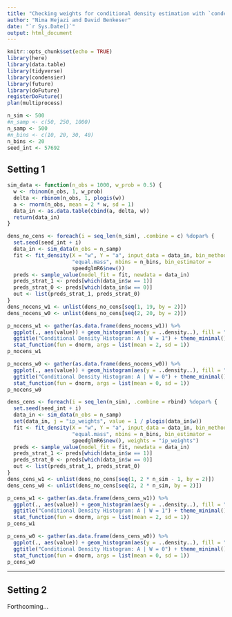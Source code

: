 ```yaml
---
title: "Checking weights for conditional density estimation with `condensier`"
author: "Nima Hejazi and David Benkeser"
date: "`r Sys.Date()`"
output: html_document
---
```


```r
knitr::opts_chunk$set(echo = TRUE)
library(here)
library(data.table)
library(tidyverse)
library(condensier)
library(future)
library(doFuture)
registerDoFuture()
plan(multiprocess)
```

```r
n_sim <- 500
#n_samp <- c(50, 250, 1000)
n_samp <- 500
#n_bins <- c(10, 20, 30, 40)
n_bins <- 20
seed_int <- 57692
```

## Setting 1

```r
sim_data <- function(n_obs = 1000, w_prob = 0.5) {
  w <- rbinom(n_obs, 1, w_prob)
  delta <- rbinom(n_obs, 1, plogis(w))
  a <- rnorm(n_obs, mean = 2 * w, sd = 1)
  data_in <- as.data.table(cbind(a, delta, w))
  return(data_in)
}
```

```r
dens_no_cens <- foreach(i = seq_len(n_sim), .combine = c) %dopar% {
  set.seed(seed_int + i)
  data_in <- sim_data(n_obs = n_samp)
  fit <- fit_density(X = "w", Y = "a", input_data = data_in, bin_method =
                     "equal.mass", nbins = n_bins, bin_estimator =
                     speedglmR6$new())
  preds <- sample_value(model_fit = fit, newdata = data_in)
  preds_strat_1 <- preds[which(data_in$w == 1)]
  preds_strat_0 <- preds[which(data_in$w == 0)]
  out <- list(preds_strat_1, preds_strat_0)
}
dens_nocens_w1 <- unlist(dens_no_cens[seq(1, 19, by = 2)])
dens_nocens_w0 <- unlist(dens_no_cens[seq(2, 20, by = 2)])
```

```r
p_nocens_w1 <- gather(as.data.frame(dens_nocens_w1)) %>%
  ggplot(., aes(value)) + geom_histogram(aes(y = ..density..), fill = "red") +
  ggtitle("Conditional Density Histogram: A | W = 1") + theme_minimal() +
  stat_function(fun = dnorm, args = list(mean = 2, sd = 1))
p_nocens_w1

p_nocens_w0 <- gather(as.data.frame(dens_nocens_w0)) %>%
  ggplot(., aes(value)) + geom_histogram(aes(y = ..density..), fill = "red") +
  ggtitle("Conditional Density Histogram: A | W = 0") + theme_minimal() +
  stat_function(fun = dnorm, args = list(mean = 0, sd = 1))
p_nocens_w0
```

```r
dens_cens <- foreach(i = seq_len(n_sim), .combine = rbind) %dopar% {
  set.seed(seed_int + i)
  data_in <- sim_data(n_obs = n_samp)
  set(data_in, j = "ip_weights", value = 1 / plogis(data_in$w))
  fit <- fit_density(X = "w", Y = "a", input_data = data_in, bin_method =
                     "equal.mass", nbins = n_bins, bin_estimator =
                     speedglmR6$new(), weights = "ip_weights")
  preds <- sample_value(model_fit = fit, newdata = data_in)
  preds_strat_1 <- preds[which(data_in$w == 1)]
  preds_strat_0 <- preds[which(data_in$w == 0)]
  out <- list(preds_strat_1, preds_strat_0)
}
dens_cens_w1 <- unlist(dens_no_cens[seq(1, 2 * n_sim - 1, by = 2)])
dens_cens_w0 <- unlist(dens_no_cens[seq(2, 2 * n_sim, by = 2)])
```

```r
p_cens_w1 <- gather(as.data.frame(dens_cens_w1)) %>%
  ggplot(., aes(value)) + geom_histogram(aes(y = ..density..), fill = "red") +
  ggtitle("Conditional Density Histogram: A | W = 1") + theme_minimal() +
  stat_function(fun = dnorm, args = list(mean = 2, sd = 1))
p_cens_w1

p_cens_w0 <- gather(as.data.frame(dens_cens_w0)) %>%
  ggplot(., aes(value)) + geom_histogram(aes(y = ..density..), fill = "red") +
  ggtitle("Conditional Density Histogram: A | W = 0") + theme_minimal() +
  stat_function(fun = dnorm, args = list(mean = 0, sd = 1))
p_cens_w0
```

---

## Setting 2

Forthcoming...

